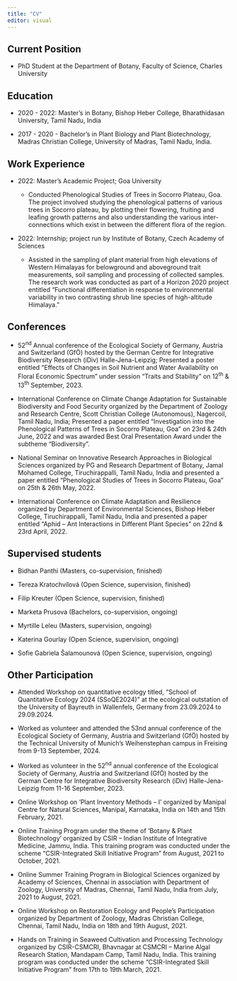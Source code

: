 ```yaml
---
title: "CV"
editor: visual
---
```


## Current Position

-   PhD Student at the Department of Botany, Faculty of Science, Charles University

## Education

-   2020 - 2022: Master's in Botany, Bishop Heber College, Bharathidasan University, Tamil Nadu, India

-   2017 - 2020 - Bachelor's in Plant Biology and Plant Biotechnology, Madras Christian College, University of Madras, Tamil Nadu, India.

## Work Experience 

-   2022: Master's Academic Project; Goa University

    -   Conducted Phenological Studies of Trees in Socorro Plateau, Goa.  The project involved studying the phenological patterns of various trees in Socorro plateau, by plotting their flowering, fruiting and leafing growth patterns and also understanding the various inter-connections which exist in between the different flora of the region.

-   2022: Internship; project run by Institute of Botany, Czech Academy of Sciences

    -   Assisted in the sampling of plant material from high elevations of Western Himalayas for belowground and aboveground trait measurements, soil sampling and processing of collected samples. The research work was conducted as part of a Horizon 2020 project entitled “Functional differentiation in response to environmental variability in two contrasting shrub line species of high-altitude Himalaya.”

## Conferences 

-   52^nd^ Annual conference of the Ecological Society of Germany, Austria and Switzerland (GfÖ) hosted by the German Centre for Integrative Biodiversity Research (iDiv) Halle-Jena-Leipzig; Presented a poster entitled “Effects of Changes in Soil Nutrient and Water Availability on Floral Economic Spectrum” under session “Traits and Stability” on 12^th^ & 13^th^ September, 2023.

-   International Conference on Climate Change Adaptation for Sustainable Biodiversity and Food Security organized by the Department of Zoology and Research Centre, Scott Christian College (Autonomous), Nagercoil, Tamil Nadu, India; Presented a paper entitled “Investigation into the Phenological Patterns of Trees in Socorro Plateau, Goa” on 23rd & 24th June, 2022 and was awarded Best Oral Presentation Award under the subtheme “Biodiversity”.

-   National Seminar on Innovative Research Approaches in Biological Sciences organized by PG and Research Department of Botany, Jamal Mohamed College, Tiruchirappalli, Tamil Nadu, India and presented a paper entitled “Phenological Studies of Trees in Socorro Plateau, Goa” on 25th & 26th May, 2022.

-   International Conference on Climate Adaptation and Resilience organized by Department of Environmental Sciences, Bishop Heber College, Tiruchirappalli, Tamil Nadu, India and presented a paper entitled “Aphid – Ant Interactions in Different Plant Species” on 22nd & 23rd April, 2022.

## Supervised students 

-   Bidhan Panthi (Masters, co-supervision, finished)

-   Tereza Kratochvílová (Open Science, supervision, finished)

-   Filip Kreuter (Open Science, supervision, finished)

-   Marketa Prusova (Bachelors, co-supervision, ongoing)

-   Myrtille Leleu (Masters, supervision, ongoing)

-   Katerina Gourlay (Open Science, supervision, ongoing)

-   Sofie Gabriela Šalamounová (Open Science, supervision, ongoing)

## Other Participation

-   Attended Workshop on quantitative ecology titled, “School of Quantitative Ecology 2024 (SSoQE2024)” at the ecological outstation of the University of Bayreuth in Wallenfels, Germany from 23.09.2024 to 29.09.2024.

-   Worked as volunteer and attended the 53nd annual conference of the Ecological Society of Germany, Austria and Switzerland (GfÖ) hosted by the Technical University of Munich’s Weihenstephan campus in Freising from 9-13 September, 2024.

-   Worked as volunteer in the 52^nd^ annual conference of the Ecological Society of Germany, Austria and Switzerland (GfÖ) hosted by the German Centre for Integrative Biodiversity Research (iDiv) Halle-Jena-Leipzig from 11-16 September, 2023.

-   Online Workshop on ‘Plant Inventory Methods – I’ organized by Manipal Centre for Natural Sciences, Manipal, Karnataka, India on 14th and 15th February, 2021.

-   Online Training Program under the theme of ‘Botany & Plant Biotechnology’ organized by CSIR – Indian Institute of Integrative Medicine, Jammu, India. This training program was conducted under the scheme “CSIR-Integrated Skill Initiative Program” from August, 2021 to October, 2021.

-   Online Summer Training Program in Biological Sciences organized by Academy of Sciences, Chennai in association with Department of Zoology, University of Madras, Chennai, Tamil Nadu, India from July, 2021 to August, 2021.

-   Online Workshop on Restoration Ecology and People’s Participation organized by Department of Zoology, Madras Christian College, Chennai, Tamil Nadu, India on 18th and 19th August, 2021.

-   Hands on Training in Seaweed Cultivation and Processing Technology organized by CSIR-CSMCRI, Bhavnagar at CSMCRI – Marine Algal Research Station, Mandapam Camp, Tamil Nadu, India. This training program was conducted under the scheme “CSIR-Integrated Skill Initiative Program” from 17th to 19th March, 2021.
